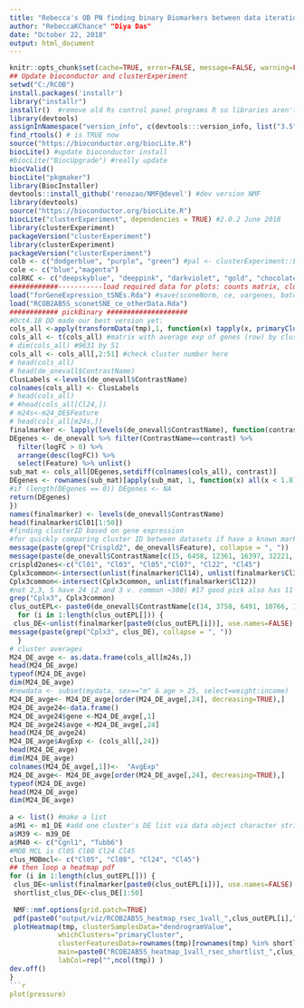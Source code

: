 ```yaml
---
title: "Rebecca's OB PN finding binary Biomarkers between data iterations"
author: "RebeccaKChance" "Diya Das"
date: "October 22, 2018"
output: html_document
---
```

```r
knitr::opts_chunk$set(cache=TRUE, error=FALSE, message=FALSE, warning=FALSE)
## Update bioconductor and clusterExperiment
setwd("C:/RCOB")
install.packages('installr')
library("installr")
installr()  #remove old Rs control panel programs R so libraries aren't confused
library(devtools)
assignInNamespace("version_info", c(devtools:::version_info, list("3.5" = list(version_min = "3.3.0", version_max = "99.99.99", path = "bin"))), "devtools")
find_rtools() # is TRUE now
source("https://bioconductor.org/biocLite.R")
biocLite() #update bioconductor install
#biocLite("BiocUpgrade") #really update
biocValid()  
biocLite("pkgmaker")
library(BiocInstaller)
devtools::install_github('renozao/NMF@devel') #dev version NMF
library(devtools)
source("https://bioconductor.org/biocLite.R")
biocLite("clusterExperiment", dependencies = TRUE) #2.0.2 June 2018
library(clusterExperiment)
packageVersion("clusterExperiment")
library(clusterExperiment)
packageVersion("clusterExperiment")
colb <- c("dodgerblue", "purple", "green") #pal <- clusterExperiment::bigPalette
cole <- c("blue","magenta")
colRKC <- c("deepskyblue", "deeppink", "darkviolet", "gold", "chocolate4", "pink", "darkorange2", "chartreuse3", "slategray2", "firebrick3")
############-----------load required data for plots: counts matrix, clusterExperiment object for heatmaps, cluster vector, qc data
load("forGeneExpression_tSNEs.Rda") #save(sconeNorm, ce, vargenes, batch, expt, resolution, tsne_scone, scone50_cl, z_cl, qc, file="forGeneExpression_tSNEs.Rda")
load("RCOB2AB5S_sconetSNE_ce_otherData.Rda")
############ pickBinary ####################
#Oct4.18 DD made our best version yet:
cols_all <-apply(transformData(tmp),1, function(x) tapply(x, primaryCluster(tmp), mean))
cols_all <- t(cols_all) #matrix with average exp of genes (row) by cluster (column)
# dim(cols_all) #9631 by 51
cols_all <- cols_all[,2:51] #check cluster number here
# head(cols_all)
# head(de_onevall$ContrastName)
ClusLabels <-levels(de_onevall$ContrastName)
colnames(cols_all) <- ClusLabels
# head(cols_all)
# #head(cols_all[Cl24,])
# m24s<-m24_DE$Feature
# head(cols_all[m24s,])
finalmarker <- lapply(levels(de_onevall$ContrastName), function(contrast){
DEgenes <- de_onevall %>% filter(ContrastName==contrast) %>% 
  filter(logFC > 0) %>%
  arrange(desc(logFC)) %>% 
  select(Feature) %>% unlist()
sub_mat <- cols_all[DEgenes,setdiff(colnames(cols_all), contrast)]
DEgenes <- rownames(sub_mat)[apply(sub_mat, 1, function(x) all(x < 1.8))]
#if (length(DEgenes == 0)) DEgenes <- NA
return(DEgenes)
})
names(finalmarker) <- levels(de_onevall$ContrastName)
head(finalmarker$Cl01[1:50])
#finding clusterID based on gene expression
#for quickly comparing cluster ID between datasets if have a known marker gene
message(paste(grep("Crispld2", de_onevall$Feature), collapse = ", "))
message(paste(de_onevall$ContrastName[c(15, 6458, 12361, 16397, 32221, 58980)], collapse = ", "))
crispld2ones<-c("Cl01", "Cl03", "Cl05","Cl07", "Cl22", "Cl45")
Cplx3common<-intersect(unlist(finalmarker$Cl14), unlist(finalmarker$Cl35))
Cplx3common<-intersect(Cplx3common, unlist(finalmarker$Cl12))
#not 2,3, 5 have 24 (2 and 3 v. common ~300) #17 good pick also has 11
grep("Cplx3", Cplx3common)
clus_outEPL<- paste0(de_onevall$ContrastName[c(14, 3758, 6491, 10766, 13074, 14250, 16575, 18018, 21616, 21916, 22273, 22626, 25652, 25928, 27360, 27950, 31971, 37677, 39313, 44976, 46008, 47747, 53406, 54788, 62600, 63499, 64100)])
  for (i in 1:length(clus_outEPL[])) {
 clus_DE<-unlist(finalmarker[paste0(clus_outEPL[i])], use.names=FALSE)
message(paste(grep("Cplx3", clus_DE), collapse = ", "))
  }
# cluster averages 
M24_DE_avge <- as.data.frame(cols_all[m24s,])
head(M24_DE_avge)
typeof(M24_DE_avge)
dim(M24_DE_avge)
#newdata <- subset(mydata, sex=="m" & age > 25, select=weight:income)
M24_DE_avge<- M24_DE_avge[order(M24_DE_avge[,24], decreasing=TRUE),]
M24_DE_avge24<-data.frame()
M24_DE_avge24$gene <-M24_DE_avge[,1]
M24_DE_avge24$avge <-M24_DE_avge[,24]
head(M24_DE_avge24)
M24_DE_avge$AvgExp <- (cols_all[,24])
head(M24_DE_avge)
dim(M24_DE_avge)
colnames(M24_DE_avge[,1])<-  "AvgExp"
M24_DE_avge<- M24_DE_avge[order(M24_DE_avge[,24], decreasing=TRUE),]
typeof(M24_DE_avge)
head(M24_DE_avge)
dim(M24_DE_avge)
  
a <- list() #make a list
a$M1 <- m1_DE #add one cluster's DE list via data object character string
a$M39 <- m39_DE
a$M40 <- c("Cgnl1", "Tubb6")
#MOB MCL is Cl05 Cl08 Cl24 Cl45
clus_MOBmcl<- c("Cl05", "Cl08", "Cl24", "Cl45")
## then loop a heatmap pdf
for (i in 1:length(clus_outEPL[])) {
 clus_DE<-unlist(finalmarker[paste0(clus_outEPL[i])], use.names=FALSE)
 shortlist_clus_DE<-clus_DE[1:50]
  
 NMF::nmf.options(grid.patch=TRUE)
 pdf(paste0("output/viz/RCOB2AB5S_heatmap_rsec_1vall_",clus_outEPL[i],".pdf"), height=8.5, width=11)
 plotHeatmap(tmp, clusterSamplesData="dendrogramValue",
            whichClusters="primaryCluster", 
            clusterFeaturesData=rownames(tmp)[rownames(tmp) %in% shortlist_clus_DE],  fontsize=8,
            main=paste0("RCOB2AB5S_heatmap_1vall_rsec_shortlist_",clus_outEPL[i],"_DE"), breaks=.99 ,  
            labCol=rep("",ncol(tmp)) )
dev.off()
}
```r
plot(pressure)
```
